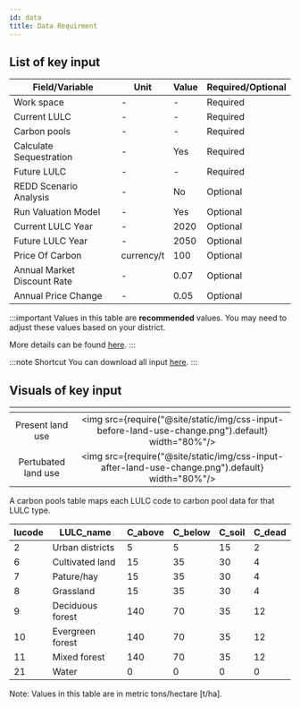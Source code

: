 ```yaml
---
id: data
title: Data Requirment
---
```


## List of key input

| Field/Variable                     | Unit                | Value               | Required/Optional   |
| -----------------------------------| ------------------- |---------------------|---------------------|
| Work space                         | -                   | -                   | Required            |
| Current LULC                       | -                   | -                   | Required            |
| Carbon pools                       | -                   | -                   | Required            |
| Calculate Sequestration            | -                   | Yes                 | Required            |
| Future LULC                        | -                   | -                   | Required            |
| REDD Scenario Analysis             | -                   | No                  | Optional            |
| Run Valuation Model                | -                   | Yes                 | Optional            |
| Current LULC Year                  | -                   | 2020                | Optional            |
| Future LULC Year                   | -                   | 2050                | Optional            |
| Price Of Carbon                    | currency/t          | 100                 | Optional            |
| Annual Market Discount Rate        | -                   | 0.07                | Optional            |
| Annual Price Change                | -                   | 0.05                | Optional            |

:::important
Values in this table are **recommended** values. You may need to adjust these values based on your district.

More details can be found [here](http://releases.naturalcapitalproject.org/invest-userguide/latest/carbonstorage.html#data-needs).
:::

:::note Shortcut
You can download all input [here](http://invest-model-input-files.s3-website-ap-southeast-1.amazonaws.com/).
:::

## Visuals of key input  

| <!-- -->                                            | <!-- -->            |            
| :-------------------------------------------------: | :-----------------: |
| Present land use                 |<img src={require("@site/static/img/css-input-before-land-use-change.png").default} width="80%"/> |
| Pertubated land use              |<img src={require("@site/static/img/css-input-after-land-use-change.png").default} width="80%"/> |

A carbon pools table maps each LULC code to carbon pool data for that LULC type. 

| lucode   | LULC_name        | C_above   | C_below   | C_soil    | C_dead    |
| ---------| ---------------- | --------- | --------- | --------- | --------- | 
| 2        | Urban districts  | 5         | 5         | 15        | 2         |
| 6        | Cultivated land  | 15        | 35        | 30        | 4         |
| 7        | Pature/hay       | 15        | 35        | 30        | 4         |
| 8        | Grassland        | 15        | 35        | 30        | 4         |
| 9        | Deciduous forest | 140       | 70        | 35        | 12        |
| 10       | Evergreen forest | 140       | 70        | 35        | 12        |
| 11       | Mixed forest     | 140       | 70        | 35        | 12        |
| 21       | Water            | 0         | 0         | 0         | 0         |

Note: Values in this table are in metric tons/hectare [t/ha].   
